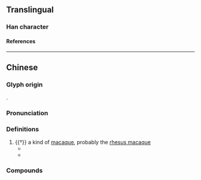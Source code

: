 {{character info}}
==Translingual==

===Han character===
{{Han char|rn=94|rad=犬|as=11|sn=14|four=42221|canj=KHJJL|ids=⿰犭斬}}

====References====
{{Han ref|kx=0718.010|dkj=20645|dj=1129.150|hdz=21364.210|uh=7351}}

----

==Chinese==
{{zh-forms}}

===Glyph origin===
{{Han etym}}
{{Han compound|犬|斬|ls=psc|c1=s|c2=p|t1=dog}}.

===Pronunciation===
{{zh-pron
|m=chán
|c=caam4
|mc=y
|oc=y
|cat=n
}}

===Definitions===
{{zh-hanzi}}

# {{†}} a kind of [[macaque]], probably the [[rhesus macaque]]
#* {{zh-x|當 其 時 也，山獸 驚躍，水禽 亂 飛，魚 獺 沉潭 以 不 動，獑 猱 拱 樹 以 相{xiāng}依。|Just at that time, the beasts in the mountains leapt in fear, and the fowl in the waters flew in confusion; the fish and the otters drowned and did not move, and the '''macaques''' and gibbons swung around the trees and relied on each other.|CL|ref='''7th–8th century''', {{lw|zh|趙冬曦}} (Zhao Dongxi), {{lw|zh|s:三門賦（有序）|三門賦|pref=《|suf=》}}}}
#* {{zh-x|瘦 去 形 如 鶴，憂 來 態 似 獑。|Meagre as a crane; anxious as a '''macaque'''.|CL|ref='''9th century''', {{lw|zh|皮日休}} ({{w|Pi Rixiu}}), {{lw|zh|s:江南書情二十韻寄祕閣韋校書貽之商洛宋先輩垂文二同年|江南書情二十韻寄祕閣韋校書貽之商洛宋先輩垂文二同年|pref=《|suf=》}}}}

===Compounds===
{{zh-der|獑猢|獑胡}}